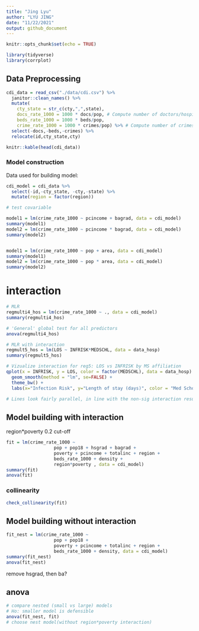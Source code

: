 ```yaml
---
title: "Jing Lyu"
author: "LYU JING"
date: "11/22/2021"
output: github_document
---
```



```r
knitr::opts_chunk$set(echo = TRUE)
```

```r
library(tidyverse)
library(corrplot)
```
## Data Preprocessing

```r
cdi_data = read_csv("./data/cdi.csv") %>%
  janitor::clean_names() %>%
  mutate(
    cty_state = str_c(cty,",",state),
    docs_rate_1000 = 1000 * docs/pop, # Compute number of doctors/hospital beds per 1000 people.
    beds_rate_1000 = 1000 * beds/pop,
    crime_rate_1000 = 1000 * crimes/pop) %>% # Compute number of crimes per 1000 people.) 
  select(-docs,-beds,-crimes) %>%
  relocate(id,cty_state,cty)

knitr::kable(head(cdi_data))
```









### Model construction

Data used for building model:

```r
cdi_model = cdi_data %>% 
  select(-id,-cty_state, -cty,-state) %>% 
  mutate(region = factor(region))
```
```r

# test covariable

model1 = lm(crime_rate_1000 ~ pcincome + bagrad, data = cdi_model)
summary(model1)
model2 = lm(crime_rate_1000 ~ pcincome * bagrad, data = cdi_model)
summary(model2)


model1 = lm(crime_rate_1000 ~ pop + area, data = cdi_model)
summary(model1)
model2 = lm(crime_rate_1000 ~ pop * area, data = cdi_model)
summary(model2)
```
# interaction
```r
# MLR
regmulti4_hos = lm(crime_rate_1000 ~ ., data = cdi_model)
summary(regmulti4_hos)

# 'General' global test for all predictors
anova(regmulti4_hos)

# MLR with interaction
regmult5_hos = lm(LOS ~ INFRISK*MEDSCHL, data = data_hosp)
summary(regmult5_hos)

# Vizualize interaction for reg5: LOS vs INFRISK by MS affiliation
qplot(x = INFRISK, y = LOS, color = factor(MEDSCHL), data = data_hosp) +
  geom_smooth(method = "lm", se=FALSE) +
  theme_bw() +
  labs(x="Infection Risk", y="Length of stay (days)", color = "Med School") 

# Lines look fairly parallel, in line with the non-sig interaction result.


```


## Model building with interaction
region*poverty
0.2 cut-off

```r
fit = lm(crime_rate_1000 ~  
                  pop + pop18 + hsgrad + bagrad + 
                  poverty + pcincome + totalinc + region +
                  beds_rate_1000 + density + 
                  region*poverty , data = cdi_model)
summary(fit)
anova(fit)
```

### collinearity
```r
check_collinearity(fit)
```

## Model building without interaction

```r
fit_nest = lm(crime_rate_1000 ~  
                  pop + pop18 + 
                  poverty + pcincome + totalinc + region +
                  beds_rate_1000 + density, data = cdi_model)
summary(fit_nest)
anova(fit_nest)
```

remove hsgrad, then ba?

## anova

```r
# compare nested (small vs large) models
# Ho: smaller model is defensible
anova(fit_nest, fit)
# choose nest model(without region*poverty interaction)
```


